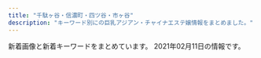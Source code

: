 ```yaml
---
title: "千駄ヶ谷・信濃町・四ツ谷・市ヶ谷"
description: "キーワード別にの巨乳アジアン・チャイナエステ嬢情報をまとめました。"
---
```


新着画像と新着キーワードをまとめています。
2021年02月11日の情報です。

<DmmAffiliateIns />
<KeywordTable
  shops={
    [
    {
        "station": "\u56db\u8c37\u4e09\u4e01\u76ee\u99c52\u756a",
        "name": "ROSA",
        "img_links": [
            "http://e-rosa.net/images/006.jpg",
            "http://e-rosa.net/images/misa1.jpg",
            "http://e-rosa.net/images/k1.jpg",
            "http://e-rosa.net/images/g13.jpg",
            "http://e-rosa.net/images/right_bottom.png",
            "http://e-rosa.net/images/te1.jpg",
            "http://e-rosa.net/images/te3.jpg",
            "http://e-rosa.net/images/risa.jpg",
            "http://e-rosa.net/images/yu.jpg",
            "http://e-rosa.net/images/rina0.jpg",
            "http://e-rosa.net/images/g1.jpg",
            "http://e-rosa.net/images/009.jpg",
            "http://e-rosa.net/images/pagetop.png",
            "http://e-rosa.net/images/girlx_top.png",
            "http://e-rosa.net/images/001.jpg",
            "http://e-rosa.net/images/access3.jpg",
            "http://e-rosa.net/images/tite-magazine.png",
            "http://e-rosa.net/images/yuri.jpg",
            "http://e-rosa.net/images/meyi1.jpg",
            "http://e-rosa.net/images/sejutu2.jpg",
            "http://e-rosa.net/images/rimi.jpg",
            "http://e-rosa.net/images/sayaka.jpg",
            "http://e-rosa.net/images/rina2.jpg",
            "http://e-rosa.net/images/girl_top.png",
            "http://e-rosa.net/images/005.jpg",
            "http://e-rosa.net/images/gg1.png",
            "http://e-rosa.net/images/yuyi.jpg",
            "http://e-rosa.net/images/right_top.png",
            "http://e-rosa.net/images/mimi.jpg",
            "http://e-rosa.net/images/tite-staff.png",
            "http://e-rosa.net/images/rina1.jpg",
            "http://e-rosa.net/images/tite-link.png",
            "http://e-rosa.net/images/004.jpg",
            "http://e-rosa.net/images/aya2.jpg",
            "http://e-rosa.net/images/aya1.jpg",
            "http://e-rosa.net/images/ayaka.jpg",
            "http://e-rosa.net/images/news_top.jpg",
            "http://e-rosa.net/images/girl_01.png",
            "http://e-rosa.net/images/003.jpg",
            "http://e-rosa.net/images/meyi2.jpg",
            "http://e-rosa.net/images/nei_03.png",
            "http://e-rosa.net/images/sejutu1.jpg",
            "http://e-rosa.net/images/haruka.jpg",
            "http://e-rosa.net/images/noimage.jpg",
            "http://e-rosa.net/images/ha.jpg",
            "http://e-rosa.net/images/kaoli.jpg",
            "http://e-rosa.net/images/girl_03.png",
            "http://e-rosa.net/images/yuna.jpg",
            "http://e-rosa.net/images/sejutu6.jpg",
            "http://e-rosa.net/images/sejutu5.jpg",
            "http://e-rosa.net/images/002.jpg",
            "http://e-rosa.net/images/lola.jpg",
            "http://e-rosa.net/images/nei_01.png",
            "http://e-rosa.net/images/grande.jpg",
            "http://e-rosa.net/images/te2.jpg",
            "http://e-rosa.net/images/news_bottom.jpg"
        ],
        "keywords": {},
        "url": "http://e-rosa.net/"
    },
    {
        "station": "\u56db\u8c37\u4e09\u4e01\u76ee\u99c52\u756a\u51fa\u53e3",
        "keywords": {
            "D": 330,
            "84": 44,
            "83": 22,
            "87": 44,
            "86": 176,
            "C": 132,
            "85": 154,
            "82": 22
        },
        "img_links": [
            "http://aqua.jpn.cm/photos/sites/16/2020/04/2020040301184076.jpg",
            "http://aqua.jpn.cm/images/top.png",
            "http://aqua.jpn.cm/photos/sites/16/2021/01/2021011401054262.jpg",
            "http://aqua.jpn.cm/images/mobile.jpg",
            "http://aqua.jpn.cm/photos/sites/16/2018/03/2018031909460765.jpg",
            "http://aqua.jpn.cm/images/s_pick.png",
            "http://aqua.jpn.cm/images/room2.jpg",
            "http://aqua.jpn.cm/photos/sites/16/2019/02/2019020108033676.jpg",
            "http://aqua.jpn.cm/images/s_news.jpg",
            "http://aqua.jpn.cm/photos/sites/16/2018/01/2018013112184869.jpg",
            "http://aqua.jpn.cm/images/2.jpg",
            "http://aqua.jpn.cm/photos/sites/16/2018/01/2018011007031840.jpg",
            "http://aqua.jpn.cm/photos/sites/16/2020/10/2020100508293240.jpg",
            "http://aqua.jpn.cm/photos/sites/16/2018/05/2018052105590585.jpg",
            "http://aqua.jpn.cm/photos/sites/16/2018/01/2018011007032034.jpg",
            "http://aqua.jpn.cm/images/room5.jpg",
            "http://aqua.jpn.cm/photos/sites/16/2018/01/2018011007031997.jpg",
            "http://aqua.jpn.cm/photos/sites/16/2020/03/2020030507254950.jpg",
            "http://aqua.jpn.cm/images/room1.jpg",
            "http://aqua.jpn.cm/photos/sites/16/2018/01/2018011007031429.jpg",
            "http://aqua.jpn.cm/photos/sites/16/2018/01/2018011007031723.jpg",
            "http://aqua.jpn.cm/images/s_staff.png",
            "http://aqua.jpn.cm/photos/sites/16/2020/12/2020120208263886.jpg",
            "http://aqua.jpn.cm/images/3.jpg",
            "http://aqua.jpn.cm/images/line.jpg",
            "http://aqua.jpn.cm/photos/sites/16/2019/04/2019042211584069.jpg",
            "http://aqua.jpn.cm/photos/sites/16/2020/12/2020120107363899.jpg",
            "http://aqua.jpn.cm/images/room4.jpg",
            "http://aqua.jpn.cm/images/1.jpg",
            "http://aqua.jpn.cm/photos/sites/16/2018/01/2018011007031662.jpg",
            "http://aqua.jpn.cm/photos/sites/16/2018/01/2018011007031899.jpg",
            "http://aqua.jpn.cm/photos/sites/16/2020/09/2020091507031094.jpg",
            "http://aqua.jpn.cm/photos/sites/16/2020/10/2020100906522289.jpg",
            "http://aqua.jpn.cm/photos/sites/16/2019/03/2019031107062221.jpg",
            "http://aqua.jpn.cm/images/room3.jpg"
        ],
        "url": "http://aqua.jpn.cm/",
        "name": "\u5149\u540d"
    },
    {
        "station": "\u56db\u8c37\u4e09\u4e01\u76ee\u99c53\u756a\u51fa\u53e3",
        "img_links": [
            "http://1819-kizuna.work/i/img/st029.jpg",
            "http://1819-kizuna.work/img/st22.jpg",
            "http://1819-kizuna.work/i/img/jk.jpg",
            "http://1819-kizuna.work/i/img/st23.jpg",
            "http://1819-kizuna.work/img/s28.jpg",
            "http://1819-kizuna.work/img/st27.jpg",
            "http://1819-kizuna.work/img/s29.jpg",
            "http://1819-kizuna.work/i/img/r4.jpg",
            "http://1819-kizuna.work/img/s27.jpg",
            "http://1819-kizuna.work/img/fla.jpg",
            "http://1819-kizuna.work/img/st29.jpg",
            "http://1819-kizuna.work/img/skr.png",
            "http://1819-kizuna.work/i/img/st27.jpg",
            "http://1819-kizuna.work/img/st25.jpg",
            "http://1819-kizuna.work/i/img/skr.png",
            "http://1819-kizuna.work/img/st0027.jpg",
            "http://1819-kizuna.work/img/s25.jpg",
            "http://1819-kizuna.work/i/img/st027.jpg",
            "http://1819-kizuna.work/i/img/st29.jpg",
            "http://1819-kizuna.work/img/s24.jpg",
            "http://1819-kizuna.work/i/img/r1.jpg",
            "http://1819-kizuna.work/i/img/st0027.jpg",
            "http://1819-kizuna.work/i/img/r2.jpg",
            "http://1819-kizuna.work/img/st029.jpg",
            "http://1819-kizuna.work/i/img/st28.jpg",
            "http://1819-kizuna.work/i/img/r3.jpg",
            "http://1819-kizuna.work/i/img/s3.jpg",
            "http://1819-kizuna.work/img/1F351.png",
            "http://1819-kizuna.work/img/st025.jpg",
            "http://1819-kizuna.work/i/img/st22.jpg",
            "http://1819-kizuna.work/i/img/st028.jpg",
            "http://1819-kizuna.work/img/1F339.png",
            "http://1819-kizuna.work/img/botton.jpg",
            "http://1819-kizuna.work/i/img/st25.jpg",
            "http://1819-kizuna.work/img/st23.jpg",
            "http://1819-kizuna.work/img/1F353.png",
            "http://1819-kizuna.work/img/st028.jpg",
            "http://1819-kizuna.work/i/img/s2.jpg",
            "http://1819-kizuna.work/img/jk.jpg",
            "http://1819-kizuna.work/img/1F60A.png",
            "http://1819-kizuna.work/i/img/s4.jpg",
            "http://1819-kizuna.work/img/1F33C.png",
            "http://1819-kizuna.work/i/img/st24.jpg",
            "http://1819-kizuna.work/img/s23.jpg",
            "http://1819-kizuna.work/i/img/s6.jpg",
            "http://1819-kizuna.work/img/st28.jpg",
            "http://1819-kizuna.work/img/mo.png",
            "http://1819-kizuna.work/i/img/s1.jpg",
            "http://1819-kizuna.work/i/img/s5.jpg",
            "http://1819-kizuna.work/img/bottom.jpg",
            "http://1819-kizuna.work/i/img/st025.jpg",
            "http://1819-kizuna.work/img/st24.jpg",
            "http://1819-kizuna.work/img/st027.jpg",
            "http://1819-kizuna.work/img/s22.jpg",
            "http://1819-kizuna.work/img/1F431.png",
            "http://1819-kizuna.work/i/img/st0025.jpg",
            "http://1819-kizuna.work/img/st0025.jpg"
        ],
        "url": "http://1819-kizuna.work/",
        "keywords": {
            "C": 16,
            "86": 2,
            "87": 2,
            "D": 3,
            "E": 2,
            "85": 8
        },
        "name": "1819\uff5e\u7d46"
    },
    {
        "station": "\u56db\u8c37\u4e09\u4e01\u76ee\u99c52\u756a\u51fa\u53e3",
        "keywords": {
            "85": 15,
            "D": 30,
            "C": 10,
            "86": 15
        },
        "name": "\u7652\u3057\u306e\u5c4b",
        "img_links": [
            "http://bimajo.ies.fun/photos/sites/71/2020/07/2020072106582415.jpg",
            "http://bimajo.ies.fun/images/news_bj2.png",
            "http://bimajo.ies.fun/images/room4.jpg",
            "http://bimajo.ies.fun/images/top.png",
            "http://bimajo.ies.fun/images/room3.jpg",
            "http://bimajo.ies.fun/images/s_pick.jpg",
            "http://bimajo.ies.fun/images/s_face.jpg",
            "http://bimajo.ies.fun/images/room1.jpg",
            "http://bimajo.ies.fun/photos/sites/71/2020/09/202009020147082.jpg",
            "http://bimajo.ies.fun/images/room2.jpg",
            "http://bimajo.ies.fun/images/mobile.jpg",
            "http://bimajo.ies.fun/images/end.png",
            "http://bimajo.ies.fun/images/s_staff.jpg",
            "http://bimajo.ies.fun/images/s_news.jpg"
        ],
        "url": "http://bimajo.ies.fun/"
    },
    {
        "img_links": [
            "http://e-yotsuya.net/images/baner2.jpg",
            "http://e-yotsuya.net/images/g7.jpg",
            "http://e-yotsuya.net/images/g11.jpg",
            "http://e-yotsuya.net/images/g12.jpg",
            "http://e-yotsuya.net/images/news-tit1.jpg",
            "http://e-yotsuya.net/images/tite-staff.jpg",
            "http://e-yotsuya.net/images/g5.jpg",
            "http://e-yotsuya.net/images/tite-staff1.jpg",
            "http://e-yotsuya.net/images/room.jpg",
            "http://e-yotsuya.net/images/g3.jpg",
            "http://e-yotsuya.net/images/news-tit.png",
            "http://e-yotsuya.net/images/top.jpg",
            "http://e-yotsuya.net/images/g10.jpg",
            "http://e-yotsuya.net/images/g2.jpg",
            "http://e-yotsuya.net/images/g8.jpg",
            "http://e-yotsuya.net/images/g9.jpg",
            "http://e-yotsuya.net/images/top2.png",
            "http://e-yotsuya.net/images/g4.jpg",
            "http://e-yotsuya.net/images/g6.jpg",
            "http://e-yotsuya.net/images/baner.jpg",
            "http://e-yotsuya.net/images/mobile.png",
            "http://e-yotsuya.net/images/g1.jpg"
        ],
        "station": "JR\u56db\u30c4\u8c37\u99c5\u8d64\u5742\u53e3",
        "name": "\u30b9\u30de\u30a4\u30eb",
        "keywords": {
            "C": 14
        },
        "url": "http://e-yotsuya.net/"
    },
    {
        "img_links": [
            "http://xn--vckg5a9gug.in.net/images/cg03.jpg",
            "http://xn--vckg5a9gug.in.net/images/staff_s.png",
            "http://xn--vckg5a9gug.in.net/images/evetop.png",
            "http://xn--vckg5a9gug.in.net/images/cg04.jpg",
            "http://xn--vckg5a9gug.in.net/link/menlog.jpg",
            "http://xn--vckg5a9gug.in.net/images/top.png",
            "http://xn--vckg5a9gug.in.net/images/cg06.jpg",
            "http://xn--vckg5a9gug.in.net/images/cg07.jpg",
            "http://xn--vckg5a9gug.in.net/images/news.png",
            "http://xn--vckg5a9gug.in.net/images/cg05.jpg"
        ],
        "name": "Moon",
        "keywords": {},
        "station": "\u9eb9\u753a\u99c51\u756a\u51fa\u53e3",
        "url": "http://xn--vckg5a9gug.in.net/"
    },
    {
        "url": "http://l-rlx.com/",
        "img_links": [
            "http://l-rlx.com/images/index_21.jpg",
            "http://l-rlx.com/images/02.jpg",
            "http://l-rlx.com/girl/03.jpg",
            "http://l-rlx.com/girl/04.jpg",
            "http://l-rlx.com/images/index_20.jpg",
            "http://l-rlx.com/images/index_01.jpg",
            "http://l-rlx.com/images/index_14.jpg",
            "http://l-rlx.com/images/index_17.jpg",
            "http://l-rlx.com/images/rec_09.jpg",
            "http://l-rlx.com/images/index_07.jpg",
            "http://l-rlx.com/images/index_03.jpg",
            "http://l-rlx.com/images/index_06.jpg",
            "http://l-rlx.com/girl/05.jpg",
            "http://l-rlx.com/images/index_04.jpg",
            "http://l-rlx.com/images/info_09.jpg",
            "http://l-rlx.com/images/03.jpg",
            "http://l-rlx.com/images/01.jpg",
            "http://l-rlx.com/girl/01.jpg",
            "http://l-rlx.com/images/info.jpg",
            "http://l-rlx.com/images/index_16.jpg",
            "http://l-rlx.com/images/rec.jpg",
            "http://l-rlx.com/images/index_02.jpg",
            "http://l-rlx.com/images/index_05.jpg",
            "http://l-rlx.com/images/sub_09.jpg",
            "http://l-rlx.com/images/index_12.jpg",
            "http://l-rlx.com/girl/00.jpg",
            "http://l-rlx.com/girl/02.jpg",
            "http://l-rlx.com/images/staff_09.jpg",
            "http://l-rlx.com/girl/08.jpg"
        ],
        "name": "\u30aa\u30fc\u30ed\u30e9",
        "keywords": {},
        "station": "\u56db\u8c37\u4e09\u4e01\u76ee\u99c52\u756a\u53e3"
    },
    {
        "img_links": [
            "http://lakulaku.info/images/staff/ai-a.jpg",
            "http://lakulaku.info/images/mobile.png",
            "http://lakulaku.info/images/staff/5-5.jpg",
            "http://lakulaku.info/images/staff/sizuka.jpg",
            "http://lakulaku.info/img/5-5.jpg",
            "http://lakulaku.info/images/staff/5-3.jpg",
            "http://lakulaku.info/img/5-2.jpg",
            "http://lakulaku.info/images/top.jpg",
            "http://lakulaku.info/images/staff/mari.jpg",
            "http://lakulaku.info/images/newtit.png",
            "http://lakulaku.info/images/staff/yumi.jpg",
            "http://lakulaku.info/images/staff/s06.jpg",
            "http://lakulaku.info/images/titestaff.png",
            "http://lakulaku.info/images/staff/5-4.jpg",
            "http://lakulaku.info/images/staff/5-1.jpg",
            "http://lakulaku.info/images/staff/nena.jpg",
            "http://lakulaku.info/images/staff/ai.jpg",
            "http://lakulaku.info/images/staff/momo.jpg",
            "http://lakulaku.info/swf/baner.jpg",
            "http://lakulaku.info/img/5-3.jpg",
            "http://lakulaku.info/images/staff/5-2.jpg",
            "http://lakulaku.info/img/s06.jpg",
            "http://lakulaku.info/img/5-1.jpg",
            "http://lakulaku.info/images/staff/rina.jpg",
            "http://lakulaku.info/img/5-4.jpg",
            "http://lakulaku.info/img/rina.jpg"
        ],
        "keywords": {},
        "station": "\u56db\u8c37\u4e09\u4e01\u76ee\u99c52\u756a",
        "url": "http://lakulaku.info/",
        "name": "\u767e\u5408"
    },
    {
        "name": "\u30c6\u30a3\u30e9\u30df\u30b9",
        "station": "\u56db\u30c4\u8c37\u99c52\u756a\u53e3",
        "img_links": [],
        "keywords": {},
        "url": "https://juno-esthe.tokyo/"
    }
]
}
/>
<DmmAffiliateScript />
